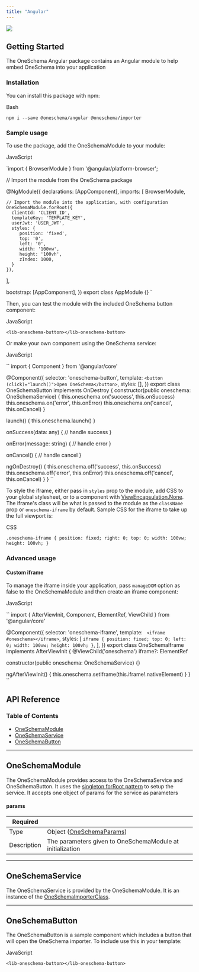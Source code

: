 ```yaml
---
title: "Angular"
---
```


[![](https://img.shields.io/npm/v/@oneschema/angular)](https://www.npmjs.com/package/@oneschema/angular)

## Getting Started

The OneSchema Angular package contains an Angular module to help embed OneSchema into your application

### Installation

You can install this package with npm:

Bash

`npm i --save @oneschema/angular @oneschema/importer
`

### Sample usage

To use the package, add the OneSchemaModule to your module:

JavaScript

`import { BrowserModule } from '@angular/platform-browser';

// Import the module from the OneSchema package

@NgModule({
  declarations: [AppComponent],
  imports: [
    BrowserModule,

    // Import the module into the application, with configuration
    OneSchemaModule.forRoot({
      clientId: 'CLIENT_ID',
      templateKey: 'TEMPLATE_KEY',
      userJwt: 'USER_JWT',
      styles: {
         position: 'fixed',
         top: '0',
         left: '0',
         width: '100vw',
         height: '100vh',
         zIndex: 1000,
      }
    }),
  ],

  bootstrap: [AppComponent],
})
export class AppModule {}
`

Then, you can test the module with the included OneSchema button component:

JavaScript

`<lib-oneschema-button></lib-oneschema-button>
`

Or make your own component using the OneSchema service:

JavaScript

`` import { Component } from '@angular/core'

@Component({
  selector: 'oneschema-button',
  template: `<button (click)="launch()">Open OneSchema</button>`,
  styles: [],
})
export class OneSchemaButton implements OnDestroy {
  constructor(public oneschema: OneSchemaService) {
    this.oneschema.on('success', this.onSuccess)
    this.oneschema.on('error', this.onError)
    this.oneschema.on('cancel', this.onCancel)
  }

  launch() {
    this.oneschema.launch()
  }

  onSuccess(data: any) {
    // handle success
  }

  onError(message: string) {
    // handle error
  }

  onCancel() {
    // handle cancel
  }

  ngOnDestroy() {
    this.oneschema.off('success', this.onSuccess)
    this.oneschema.off('error', this.onError)
    this.oneschema.off('cancel', this.onCancel)
  }
}
 ``

To style the iframe, either pass in `styles` prop to the module, add CSS to your global stylesheet, or to a component with [ViewEncapsulation.None](https://angular.io/guide/view-encapsulation). The iframe's class will be what is passed to the module as the `className` prop or `oneschema-iframe` by default. Sample CSS for the iframe to take up the full viewport is:

CSS

`.oneschema-iframe {
  position: fixed;
  right: 0;
  top: 0;
  width: 100vw;
  height: 100vh;
}
`

### Advanced usage

#### Custom iframe

To manage the iframe inside your application, pass `manageDOM` option as false to the OneSchemaModule and then create an iframe component:

JavaScript

`` import { AfterViewInit, Component, ElementRef, ViewChild } from '@angular/core'

@Component({
  selector: 'oneschema-iframe',
  template: ` <iframe #oneschema></iframe>`,
  styles: [
    `
      iframe {
        position: fixed;
        top: 0;
        left: 0;
        width: 100vw;
        height: 100vh;
      }
    `,
  ],
})
export class OneSchemaIframe implements AfterViewInit {
  @ViewChild('oneschema') iframe?: ElementRef<HTMLIFrameElement>

  constructor(public oneschema: OneSchemaService) {}

  ngAfterViewInit() {
    this.oneschema.setIframe(this.iframe!.nativeElement)
  }
}
 ``

  
## API Reference

### Table of Contents

* [OneSchemaModule](#oneschemamodule)
* [OneSchemaService](#oneschemaservice)
* [OneSchemaButton](#oneschemabutton)

---

## OneSchemaModule

The OneSchemaModule provides access to the OneSchemaService and OneSchemaButton. It uses the [singleton forRoot pattern](https://angular.io/guide/singleton-services#the-forroot-pattern) to setup the service. It accepts one object of params for the service as parameters

#### params

| **Required** |                                                              |
| ------------ | ------------------------------------------------------------ |
| Type         | Object ([OneSchemaParams](/docs/javascript#oneschemaparams)) |
| Description  | The parameters given to OneSchemaModule at initialization    |

  
---

## OneSchemaService

The OneSchemaService is provided by the OneSchemaModule. It is an instance of the [OneSchemaImporterClass](/docs/javascript#oneschemaimporterclass).

  
---

## OneSchemaButton

The OneSchemaButton is a sample component which includes a button that will open the OneSchema importer. To include use this in your template:

JavaScript

`<lib-oneschema-button></lib-oneschema-button>
`